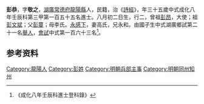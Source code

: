 {{明清人物信息框
| 姓名 = 彭恭
| 原名 =
| 圖片名稱= 
| 圖片大小 =
| 圖片說明 = 
| 最高職務 =
| 國家 = 大明 
| 爵位 =
| 籍貫 = [[湖廣|湖廣]][[常德府|常德府]][[龍陽縣|龍陽縣]]
| 族裔 = 
| 旗籍 = 
| 字號 = 
| 諡號 =
| 出生日期 = 八月初二日
| 出生地點 =
| 逝世日期 = 
| 逝世地點 =
| 墓葬 =
| 配偶 = 高氏
| 親屬 = 曾祖[[彭昂|彭昂]]，祖[[彭文斌|彭文斌]]，父[[彭蔓|彭蔓]]，母李氏
| 出身 =
* 成化八年壬辰科進士
| 經歷 =
| 著作 =  
*
*
*
}}
'''彭恭'''{{BD|1438年||1497年||}}，字'''敬之'''，[[湖廣|湖廣]][[常德府|常德府]][[龍陽縣|龍陽縣]]人，民籍，治《[[詩經|詩經]]》，年三十五歲中式成化八年壬辰科第三甲第一百五十五名進士。八月初二日生，行二，曾祖[[彭昂|彭昂]]，大使；祖[[彭文斌|彭文斌]]；父[[彭蔓|彭蔓]]；母李氏。[[永感下|永感下]]，妻高氏，兄永和。由國子生中式湖廣鄉試第二十一名[[舉人|舉人]]，[[會試|會試]]中式第一百六十三名<ref>《成化八年壬辰科進士登科錄》</ref>。

== 参考资料 ==
{{reflist}}

{{成化八年壬辰科殿试金榜}}

{{Authority control}}

{{DEFAULTSORT:}}
[[Category:龍陽人|Category:龍陽人]]
[[Category:彭姓|Category:彭姓]]
[[Category:明朝兵部主事|Category:明朝兵部主事]]
[[Category:明朝同州知州|Category:明朝同州知州]]


{{明朝人物小作品}}